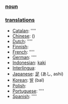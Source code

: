 === [[noun]] ===

=== [[translation]]s ===

*[[Catalan]]: [[]] ''''
*[[Chinese]]: [[]] ()
*[[Dutch]]: [[]] ''''
*[[Finnish]]: [[]]
*[[French]]: [[]] ''''
*[[German]]: [[]] ''''
*[[Indonesian]]: [[kaki]]
*[[Interlingua]]: [[]]
*[[Japanese]]: [[足]] (あし, ashi)
*[[Korean]]: [[발]] (bal)
*[[Polish]]: [[]]
*[[Portuguese]]: [[]] ''''
*[[Spanish]]: [[]] ''''